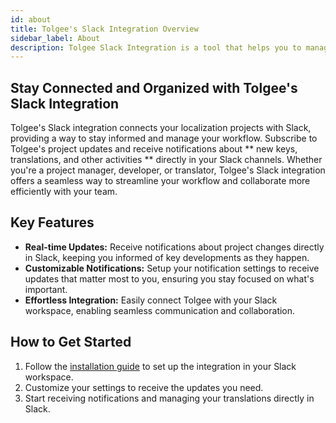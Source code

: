 ```yaml
---
id: about
title: Tolgee's Slack Integration Overview
sidebar_label: About
description: Tolgee Slack Integration is a tool that helps you to manage your translations in your Slack workspace.
---
```



## Stay Connected and Organized with Tolgee's Slack Integration

Tolgee's Slack integration connects your localization projects with Slack, providing a way to stay informed and
manage your workflow. Subscribe to Tolgee's project updates and receive notifications about ** new keys, translations, and other
activities ** directly in your Slack channels. Whether you're a project manager, developer, or translator, Tolgee's Slack integration offers a seamless
way to streamline your workflow and collaborate more efficiently with your team.

## Key Features
- **Real-time Updates:** Receive notifications about project changes directly in Slack, keeping you informed of key developments as they happen.
- **Customizable Notifications:** Setup your notification settings to receive updates that matter most to you, ensuring you stay focused on what's important.
- **Effortless Integration:** Easily connect Tolgee with your Slack workspace, enabling seamless communication and collaboration.

## How to Get Started
1. Follow the [installation guide](/platform/integrations/slack_integration/setup) to set up the integration in your Slack workspace.
2. Customize your settings to receive the updates you need.
3. Start receiving notifications and managing your translations directly in Slack.
